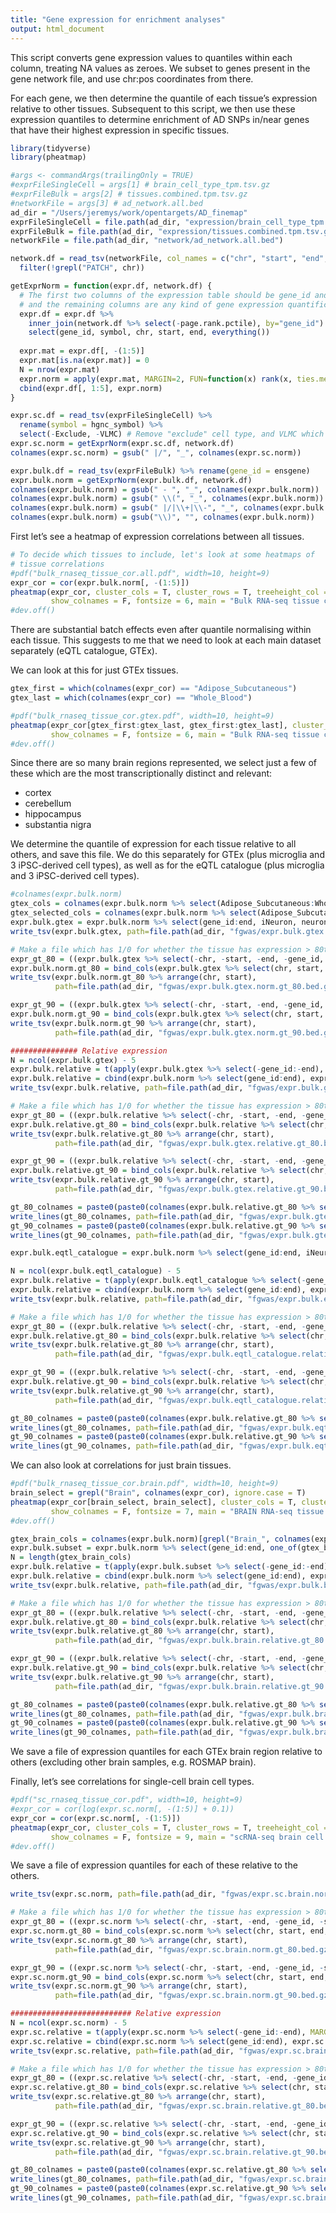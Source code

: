 ```yaml
---
title: "Gene expression for enrichment analyses"
output: html_document
---
```


This script converts gene expression values to quantiles within each column, treating NA values as zeroes. We subset to genes present in the gene network file, and use chr:pos coordinates from there.

For each gene, we then determine the quantile of each tissue's expression relative to other tissues. Subsequent to this script, we then use these expression quantiles to determine enrichment of AD SNPs in/near genes that have their highest expression in specific tissues.

```r
library(tidyverse)
library(pheatmap)

#args <- commandArgs(trailingOnly = TRUE)
#exprFileSingleCell = args[1] # brain_cell_type_tpm.tsv.gz
#exprFileBulk = args[2] # tissues.combined.tpm.tsv.gz
#networkFile = args[3] # ad_network.all.bed
ad_dir = "/Users/jeremys/work/opentargets/AD_finemap"
exprFileSingleCell = file.path(ad_dir, "expression/brain_cell_type_tpm.tsv.gz")
exprFileBulk = file.path(ad_dir, "expression/tissues.combined.tpm.tsv.gz")
networkFile = file.path(ad_dir, "network/ad_network.all.bed")

network.df = read_tsv(networkFile, col_names = c("chr", "start", "end", "gene_id", "page.rank.pctile"), guess_max = 1e5) %>%
  filter(!grepl("PATCH", chr))

getExprNorm = function(expr.df, network.df) {
  # The first two columns of the expression table should be gene_id and symbol,
  # and the remaining columns are any kind of gene expression quantification.
  expr.df = expr.df %>%
    inner_join(network.df %>% select(-page.rank.pctile), by="gene_id") %>%
    select(gene_id, symbol, chr, start, end, everything())
  
  expr.mat = expr.df[, -(1:5)]
  expr.mat[is.na(expr.mat)] = 0
  N = nrow(expr.mat)
  expr.norm = apply(expr.mat, MARGIN=2, FUN=function(x) rank(x, ties.method="average") / N)
  cbind(expr.df[, 1:5], expr.norm)
}

expr.sc.df = read_tsv(exprFileSingleCell) %>%
  rename(symbol = hgnc_symbol) %>%
  select(-Exclude, -VLMC) # Remove "exclude" cell type, and VLMC which has too few cells
expr.sc.norm = getExprNorm(expr.sc.df, network.df)
colnames(expr.sc.norm) = gsub(" |/", "_", colnames(expr.sc.norm))

expr.bulk.df = read_tsv(exprFileBulk) %>% rename(gene_id = ensgene)
expr.bulk.norm = getExprNorm(expr.bulk.df, network.df)
colnames(expr.bulk.norm) = gsub(" - ", "_", colnames(expr.bulk.norm))
colnames(expr.bulk.norm) = gsub(" \\(", "_", colnames(expr.bulk.norm))
colnames(expr.bulk.norm) = gsub(" |/|\\+|\\-", "_", colnames(expr.bulk.norm))
colnames(expr.bulk.norm) = gsub("\\)", "", colnames(expr.bulk.norm))
```

First let's see a heatmap of expression correlations between all tissues.

```r
# To decide which tissues to include, let's look at some heatmaps of
# tissue correlations
#pdf("bulk_rnaseq_tissue_cor.all.pdf", width=10, height=9)
expr_cor = cor(expr.bulk.norm[, -(1:5)])
pheatmap(expr_cor, cluster_cols = T, cluster_rows = T, treeheight_col = 30,
         show_colnames = F, fontsize = 6, main = "Bulk RNA-seq tissue correlations")
#dev.off()
```

There are substantial batch effects even after quantile normalising within each tissue. This suggests to me that we need to look at each main dataset separately (eQTL catalogue, GTEx).

We can look at this for just GTEx tissues.

```r
gtex_first = which(colnames(expr_cor) == "Adipose_Subcutaneous")
gtex_last = which(colnames(expr_cor) == "Whole_Blood")

#pdf("bulk_rnaseq_tissue_cor.gtex.pdf", width=10, height=9)
pheatmap(expr_cor[gtex_first:gtex_last, gtex_first:gtex_last], cluster_cols = T, cluster_rows = T, treeheight_col = 30,
         show_colnames = F, fontsize = 6, main = "Bulk RNA-seq tissue correlations")
#dev.off()
```

Since there are so many brain regions represented, we select just a few of these which are the most transcriptionally distinct and relevant:

- cortex
- cerebellum
- hippocampus
- substantia nigra

We determine the quantile of expression for each tissue relative to all others, and save this file. We do this separately for GTEx (plus microglia and 3 iPSC-derived cell types), as well as for the eQTL catalogue (plus microglia and 3 iPSC-derived cell types).

```r
#colnames(expr.bulk.norm)
gtex_cols = colnames(expr.bulk.norm %>% select(Adipose_Subcutaneous:Whole_Blood))
gtex_selected_cols = colnames(expr.bulk.norm %>% select(Adipose_Subcutaneous:Whole_Blood, -starts_with("Brain"), Brain_Cerebellum, Brain_Cortex, Brain_Hippocampus, Brain_Substantia_nigra))
expr.bulk.gtex = expr.bulk.norm %>% select(gene_id:end, iNeuron, neuron, primary_microglia, ipsc_microglia, one_of(gtex_selected_cols))
write_tsv(expr.bulk.gtex, path=file.path(ad_dir, "fgwas/expr.bulk.gtex.norm.tsv.gz"))

# Make a file which has 1/0 for whether the tissue has expression > 80th pctile
expr_gt_80 = ((expr.bulk.gtex %>% select(-chr, -start, -end, -gene_id, -symbol) > 0.80) * 1) %>% as_tibble()
expr.bulk.norm.gt_80 = bind_cols(expr.bulk.gtex %>% select(chr, start, end, gene_id), expr_gt_80)
write_tsv(expr.bulk.norm.gt_80 %>% arrange(chr, start),
          path=file.path(ad_dir, "fgwas/expr.bulk.gtex.norm.gt_80.bed.gz"), col_names = F)

expr_gt_90 = ((expr.bulk.gtex %>% select(-chr, -start, -end, -gene_id, -symbol) > 0.90) * 1) %>% as_tibble()
expr.bulk.norm.gt_90 = bind_cols(expr.bulk.gtex %>% select(chr, start, end, gene_id), expr_gt_90)
write_tsv(expr.bulk.norm.gt_90 %>% arrange(chr, start),
          path=file.path(ad_dir, "fgwas/expr.bulk.gtex.norm.gt_90.bed.gz"), col_names = F)

############### Relative expression
N = ncol(expr.bulk.gtex) - 5
expr.bulk.relative = t(apply(expr.bulk.gtex %>% select(-gene_id:-end), MARGIN=1, FUN=function(x) rank(x) / N * 100))
expr.bulk.relative = cbind(expr.bulk.norm %>% select(gene_id:end), expr.bulk.relative)
write_tsv(expr.bulk.relative, path=file.path(ad_dir, "fgwas/expr.bulk.gtex.relative.tsv.gz"))

# Make a file which has 1/0 for whether the tissue has expression > 80th pctile
expr_gt_80 = ((expr.bulk.relative %>% select(-chr, -start, -end, -gene_id, -symbol) > 80) * 1) %>% as_tibble()
expr.bulk.relative.gt_80 = bind_cols(expr.bulk.relative %>% select(chr, start, end, gene_id), expr_gt_80)
write_tsv(expr.bulk.relative.gt_80 %>% arrange(chr, start),
          path=file.path(ad_dir, "fgwas/expr.bulk.gtex.relative.gt_80.bed.gz"), col_names = F)

expr_gt_90 = ((expr.bulk.relative %>% select(-chr, -start, -end, -gene_id, -symbol) > 90) * 1) %>% as_tibble()
expr.bulk.relative.gt_90 = bind_cols(expr.bulk.relative %>% select(chr, start, end, gene_id), expr_gt_90)
write_tsv(expr.bulk.relative.gt_90 %>% arrange(chr, start),
          path=file.path(ad_dir, "fgwas/expr.bulk.gtex.relative.gt_90.bed.gz"), col_names = F)

gt_80_colnames = paste0(paste0(colnames(expr.bulk.relative.gt_80 %>% select(-chr, -start, -end, -gene_id)), "_gt_80"), collapse = "\t")
write_lines(gt_80_colnames, path=file.path(ad_dir, "fgwas/expr.bulk.gtex.relative.gt_80.colnames.tsv"))
gt_90_colnames = paste0(paste0(colnames(expr.bulk.relative.gt_90 %>% select(-chr, -start, -end, -gene_id)), "_gt_90"), collapse = "\t")
write_lines(gt_90_colnames, path=file.path(ad_dir, "fgwas/expr.bulk.gtex.relative.gt_90.colnames.tsv"))
```

```r
expr.bulk.eqtl_catalogue = expr.bulk.norm %>% select(gene_id:end, iNeuron, neuron, primary_microglia, ipsc_microglia, everything(), -one_of(gtex_cols))

N = ncol(expr.bulk.eqtl_catalogue) - 5
expr.bulk.relative = t(apply(expr.bulk.eqtl_catalogue %>% select(-gene_id:-end), MARGIN=1, FUN=function(x) rank(x) / N * 100))
expr.bulk.relative = cbind(expr.bulk.norm %>% select(gene_id:end), expr.bulk.relative)
write_tsv(expr.bulk.relative, path=file.path(ad_dir, "fgwas/expr.bulk.eqtl_catalogue.relative.tsv.gz"))

# Make a file which has 1/0 for whether the tissue has expression > 80th pctile
expr_gt_80 = ((expr.bulk.relative %>% select(-chr, -start, -end, -gene_id, -symbol) > 80) * 1) %>% as_tibble()
expr.bulk.relative.gt_80 = bind_cols(expr.bulk.relative %>% select(chr, start, end, gene_id), expr_gt_80)
write_tsv(expr.bulk.relative.gt_80 %>% arrange(chr, start),
          path=file.path(ad_dir, "fgwas/expr.bulk.eqtl_catalogue.relative.gt_80.bed.gz"), col_names = F)

expr_gt_90 = ((expr.bulk.relative %>% select(-chr, -start, -end, -gene_id, -symbol) > 90) * 1) %>% as_tibble()
expr.bulk.relative.gt_90 = bind_cols(expr.bulk.relative %>% select(chr, start, end, gene_id), expr_gt_90)
write_tsv(expr.bulk.relative.gt_90 %>% arrange(chr, start),
          path=file.path(ad_dir, "fgwas/expr.bulk.eqtl_catalogue.relative.gt_90.bed.gz"), col_names = F)

gt_80_colnames = paste0(paste0(colnames(expr.bulk.relative.gt_80 %>% select(-chr, -start, -end, -gene_id)), "_gt_80"), collapse = "\t")
write_lines(gt_80_colnames, path=file.path(ad_dir, "fgwas/expr.bulk.eqtl_catalogue.relative.gt_80.colnames.tsv"))
gt_90_colnames = paste0(paste0(colnames(expr.bulk.relative.gt_90 %>% select(-chr, -start, -end, -gene_id)), "_gt_90"), collapse = "\t")
write_lines(gt_90_colnames, path=file.path(ad_dir, "fgwas/expr.bulk.eqtl_catalogue.relative.gt_90.colnames.tsv"))
```

We can also look at correlations for just brain tissues.

```r
#pdf("bulk_rnaseq_tissue_cor.brain.pdf", width=10, height=9)
brain_select = grepl("Brain", colnames(expr_cor), ignore.case = T)
pheatmap(expr_cor[brain_select, brain_select], cluster_cols = T, cluster_rows = T, treeheight_col = 30,
         show_colnames = F, fontsize = 7, main = "BRAIN RNA-seq tissue correlations")
#dev.off()
```

```r
gtex_brain_cols = colnames(expr.bulk.norm)[grepl("Brain_", colnames(expr.bulk.norm))]
expr.bulk.subset = expr.bulk.norm %>% select(gene_id:end, one_of(gtex_brain_cols))
N = length(gtex_brain_cols)
expr.bulk.relative = t(apply(expr.bulk.subset %>% select(-gene_id:-end), MARGIN=1, FUN=function(x) rank(x) / N * 100))
expr.bulk.relative = cbind(expr.bulk.norm %>% select(gene_id:end), expr.bulk.relative)
write_tsv(expr.bulk.relative, path=file.path(ad_dir, "fgwas/expr.bulk.brain.relative.tsv.gz"))

# Make a file which has 1/0 for whether the tissue has expression > 80th pctile
expr_gt_80 = ((expr.bulk.relative %>% select(-chr, -start, -end, -gene_id, -symbol) > 80) * 1) %>% as_tibble()
expr.bulk.relative.gt_80 = bind_cols(expr.bulk.relative %>% select(chr, start, end, gene_id), expr_gt_80)
write_tsv(expr.bulk.relative.gt_80 %>% arrange(chr, start),
          path=file.path(ad_dir, "fgwas/expr.bulk.brain.relative.gt_80.bed.gz"), col_names = F)

expr_gt_90 = ((expr.bulk.relative %>% select(-chr, -start, -end, -gene_id, -symbol) > 90) * 1) %>% as_tibble()
expr.bulk.relative.gt_90 = bind_cols(expr.bulk.relative %>% select(chr, start, end, gene_id), expr_gt_90)
write_tsv(expr.bulk.relative.gt_90 %>% arrange(chr, start),
          path=file.path(ad_dir, "fgwas/expr.bulk.brain.relative.gt_90.bed.gz"), col_names = F)

gt_80_colnames = paste0(paste0(colnames(expr.bulk.relative.gt_80 %>% select(-chr, -start, -end, -gene_id)), "_gt_80"), collapse = "\t")
write_lines(gt_80_colnames, path=file.path(ad_dir, "fgwas/expr.bulk.brain.relative.gt_80.colnames.tsv"))
gt_90_colnames = paste0(paste0(colnames(expr.bulk.relative.gt_90 %>% select(-chr, -start, -end, -gene_id)), "_gt_90"), collapse = "\t")
write_lines(gt_90_colnames, path=file.path(ad_dir, "fgwas/expr.bulk.brain.relative.gt_90.colnames.tsv"))
```

We save a file of expression quantiles for each GTEx brain region relative to others (excluding other brain samples, e.g. ROSMAP brain).

Finally, let's see correlations for single-cell brain cell types.

```r
#pdf("sc_rnaseq_tissue_cor.pdf", width=10, height=9)
#expr_cor = cor(log(expr.sc.norm[, -(1:5)] + 0.1))
expr_cor = cor(expr.sc.norm[, -(1:5)])
pheatmap(expr_cor, cluster_cols = T, cluster_rows = T, treeheight_col = 30,
         show_colnames = F, fontsize = 9, main = "scRNA-seq brain cell type correlations")
#dev.off()
```

We save a file of expression quantiles for each of these relative to the others.

```r
write_tsv(expr.sc.norm, path=file.path(ad_dir, "fgwas/expr.sc.brain.norm.tsv.gz"))

# Make a file which has 1/0 for whether the tissue has expression > 80th pctile
expr_gt_80 = ((expr.sc.norm %>% select(-chr, -start, -end, -gene_id, -symbol) > 0.80) * 1) %>% as_tibble()
expr.sc.norm.gt_80 = bind_cols(expr.sc.norm %>% select(chr, start, end, gene_id), expr_gt_80)
write_tsv(expr.sc.norm.gt_80 %>% arrange(chr, start),
          path=file.path(ad_dir, "fgwas/expr.sc.brain.norm.gt_80.bed.gz"), col_names = F)

expr_gt_90 = ((expr.sc.norm %>% select(-chr, -start, -end, -gene_id, -symbol) > 0.90) * 1) %>% as_tibble()
expr.sc.norm.gt_90 = bind_cols(expr.sc.norm %>% select(chr, start, end, gene_id), expr_gt_90)
write_tsv(expr.sc.norm.gt_90 %>% arrange(chr, start),
          path=file.path(ad_dir, "fgwas/expr.sc.brain.norm.gt_90.bed.gz"), col_names = F)

########################### Relative expression
N = ncol(expr.sc.norm) - 5
expr.sc.relative = t(apply(expr.sc.norm %>% select(-gene_id:-end), MARGIN=1, FUN=function(x) rank(x) / N * 100))
expr.sc.relative = cbind(expr.sc.norm %>% select(gene_id:end), expr.sc.relative)
write_tsv(expr.sc.relative, path=file.path(ad_dir, "fgwas/expr.sc.brain.relative.tsv.gz"))

# Make a file which has 1/0 for whether the tissue has expression > 80th pctile
expr_gt_80 = ((expr.sc.relative %>% select(-chr, -start, -end, -gene_id, -symbol) > 0.80) * 1) %>% as_tibble()
expr.sc.relative.gt_80 = bind_cols(expr.sc.relative %>% select(chr, start, end, gene_id), expr_gt_80)
write_tsv(expr.sc.relative.gt_80 %>% arrange(chr, start),
          path=file.path(ad_dir, "fgwas/expr.sc.brain.relative.gt_80.bed.gz"), col_names = F)

expr_gt_90 = ((expr.sc.relative %>% select(-chr, -start, -end, -gene_id, -symbol) > 0.90) * 1) %>% as_tibble()
expr.sc.relative.gt_90 = bind_cols(expr.sc.relative %>% select(chr, start, end, gene_id), expr_gt_90)
write_tsv(expr.sc.relative.gt_90 %>% arrange(chr, start),
          path=file.path(ad_dir, "fgwas/expr.sc.brain.relative.gt_90.bed.gz"), col_names = F)

gt_80_colnames = paste0(paste0(colnames(expr.sc.relative.gt_80 %>% select(-chr, -start, -end, -gene_id)), "_gt_80"), collapse = "\t")
write_lines(gt_80_colnames, path=file.path(ad_dir, "fgwas/expr.sc.brain.relative.gt_80.colnames.tsv"))
gt_90_colnames = paste0(paste0(colnames(expr.sc.relative.gt_90 %>% select(-chr, -start, -end, -gene_id)), "_gt_90"), collapse = "\t")
write_lines(gt_90_colnames, path=file.path(ad_dir, "fgwas/expr.sc.brain.relative.gt_90.colnames.tsv"))
```


